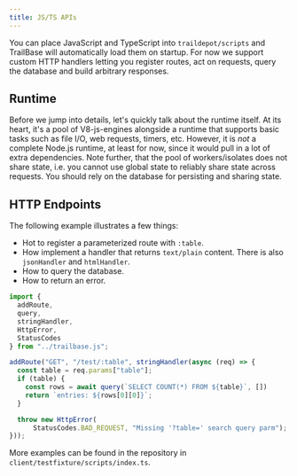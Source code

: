```yaml
---
title: JS/TS APIs
---
```



You can place JavaScript and TypeScript into `traildepot/scripts` and TrailBase
will automatically load them on startup.
For now we support custom HTTP handlers letting you register routes, act on
requests, query the database and build arbitrary responses.

## Runtime

Before we jump into details, let's quickly talk about the runtime itself. At
its heart, it's a pool of V8-js-engines alongside a runtime that supports basic
tasks such as file I/O, web requests, timers, etc.
However, it is *not* a complete Node.js runtime, at least for now, since it
would pull in a lot of extra dependencies.
Note further, that the pool of workers/isolates does not share state, i.e. you
cannot use global state to reliably share state across requests. You should
rely on the database for persisting and sharing state.

## HTTP Endpoints

The following example illustrates a few things:

* Hot to register a parameterized route with `:table`.
* How implement a handler that returns `text/plain` content. There is also
  `jsonHandler` and `htmlHandler`.
* How to query the database.
* How to return an error.

```js
import {
  addRoute,
  query,
  stringHandler,
  HttpError,
  StatusCodes
} from "../trailbase.js";

addRoute("GET", "/test/:table", stringHandler(async (req) => {
  const table = req.params["table"];
  if (table) {
    const rows = await query(`SELECT COUNT(*) FROM ${table}`, [])
    return `entries: ${rows[0][0]}`;
  }

  throw new HttpError(
      StatusCodes.BAD_REQUEST, "Missing '?table=' search query parm");
}));
```

More examples can be found in the repository in
`client/testfixture/scripts/index.ts`.
